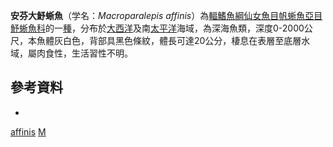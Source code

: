 {{Speciesbox 
| taxon = Macroparalepis affinis
| status = NE
| status_system = IUCN3.1
| authority = [[Ege|Ege]], 1933
| synonyms = *''Macroparalepis affine'', Ege, 1933
*''Macroparalepis affine americana'', Rofen, 1963
|}}

'''安芬大魣蜥魚'''（学名：''Macroparalepis affinis''）為[[輻鰭魚綱|輻鰭魚綱]][[仙女魚目|仙女魚目]][[帆蜥魚亞目|帆蜥魚亞目]][[魣蜥魚科|魣蜥魚科]]的一[[種|種]]，分布於[[大西洋|大西洋]]及南[[太平洋|太平洋]]海域，為深海魚類，深度0-2000公尺，本魚體灰白色，背部具黑色條紋，體長可達20公分，棲息在表層至底層水域，屬肉食性，生活習性不明。

==參考資料==
*{{FishBase_species|genus=Macroparalepis|species=affinis|year=2016|month=7}}

{{Taxonbar|from=Q2510780}}

[[Category:大魣蜥魚屬|affinis]]
[[Category:1933年描述的鱼类|M]]